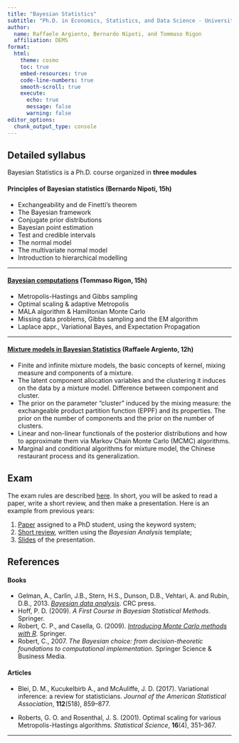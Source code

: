 ```yaml
---
title: "Bayesian Statistics"
subtitle: "Ph.D. in Economics, Statistics, and Data Science - University of Milano-Bicocca"
author:
  name: Raffaele Argiento, Bernardo Nipoti, and Tommaso Rigon
  affiliation: DEMS
format:
  html:
    theme: cosmo
    toc: true
    embed-resources: true
    code-line-numbers: true
    smooth-scroll: true
    execute:
      echo: true
      message: false
      warning: false
editor_options: 
  chunk_output_type: console
---
```


## Detailed syllabus

Bayesian Statistics is a Ph.D. course organized in **three modules**

#### Principles of Bayesian statistics (Bernardo Nipoti, 15h)

-	Exchangeability and de Finetti’s theorem
-	The Bayesian framework
-	Conjugate prior distributions
-	Bayesian point estimation
-	Test and credible intervals
-	The normal model
-	The multivariate normal model
-	Introduction to hierarchical modelling

---------------------------------------------------

#### [Bayesian computations](https://tommasorigon.github.io/CompStat/) (Tommaso Rigon, 15h)

- Metropolis-Hastings and Gibbs sampling 
- Optimal scaling & adaptive Metropolis 
- MALA algorithm & Hamiltonian Monte Carlo 
- Missing data problems, Gibbs sampling and the EM algorithm 
- Laplace appr., Variational Bayes, and Expectation Propagation

---------------------------------------------------

#### [Mixture models in Bayesian Statistics](http://www.raffaeleargiento.it/syllabus_bayesiana_bicocca_2023.pdf) (Raffaele Argiento, 12h)

- Finite and infinite mixture models, the basic concepts of kernel, mixing measure and components of a mixture.
- The latent component allocation variables and the clustering it induces on the data by a mixture model. Difference between component and cluster.
- The prior on the parameter "cluster" induced by the mixing measure: the exchangeable product partition function (EPPF) and its properties. The prior on the number of components and the prior on the number of clusters.
- Linear and non-linear functionals of the posterior distributions and how to approximate them via Markov Chain Monte Carlo (MCMC) algorithms.
- Marginal and conditional algorithms for mixture model, the Chinese restaurant process and its generalization.

## Exam

The exam rules are described [here](exam_rules.pdf). In short, you will be asked to read a paper, write a short review, and then make a presentation. Here is an example from previous years:

1. [Paper](AOAP2018.pdf) assigned to a PhD student, using the keyword system;
1. [Short review](ghilotti_review.pdf), written using the *Bayesian Analysis* template;
1. [Slides](ghilotti_slides.pdf) of the presentation.

## References

#### Books

 - Gelman, A., Carlin, J.B., Stern, H.S., Dunson, D.B., Vehtari, A. and Rubin, D.B., 2013. [_Bayesian data analysis_](http://www.stat.columbia.edu/~gelman/book/BDA3.pdf). CRC press.
 - Hoff, P. D. (2009). _A First Course in Bayesian Statistical Methods_. Springer.
 - Robert, C. P., and Casella, G. (2009). [_Introducing Monte Carlo methods with R_](https://link.springer.com/content/pdf/10.1007%2F978-1-4419-1576-4.pdf). Springer.
 -	Robert, C., 2007. _The Bayesian choice: from decision-theoretic foundations to computational implementation_. Springer Science & Business Media.

 

#### Articles

- Blei, D. M., Kucukelbirb A., and McAuliffe, J. D. (2017). Variational inference: a review for statisticians. *Journal of the American Statistical Association*, **112**(518), 859--877.

- Roberts, G. O. and Rosenthal, J. S. (2001). Optimal scaling for various Metropolis-Hastings algorithms. *Statistical Science*, **16**(4), 351--367.


------------------------------------------------

